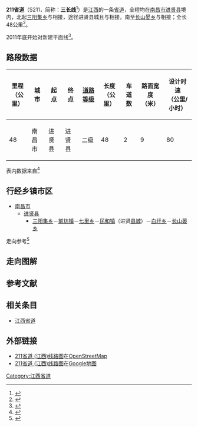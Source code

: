 {{中国省道信息框
|附加头部图片=
|省=江西
|省道编号=211
|起点=[[南昌市|南昌市]][[进贤县|进贤县]][[三阳集乡|三阳集]]
|终点=南昌市进贤县[[长山晏乡|长山晏]]
|最近通车日期=
|规划总长度=48
}}

'''211省道'''（S211，简称：'''三长线'''<ref>{{Cite web |url=http://www.ncgl.gov.cn/ncWayPart/newsContentShow?id=1696 |title=三长线二级公路新建工程竣工通车 |accessdate=2014-04-06 |archive-date=2016-03-05 |archive-url=https://web.archive.org/web/20160305071948/http://www.ncgl.gov.cn/ncWayPart/newsContentShow?id=1696 |dead-url=yes }}</ref>）是[[江西|江西]]的一条[[省道|省道]]，全程均在[[南昌市|南昌市]][[进贤县|进贤县]]境内，北起[[三阳集乡|三阳集乡]]与{{中国省道名|101|P=江西}}相接，途径进贤县城且与{{中国国道名|320}}相接，南至[[长山晏乡|长山晏乡]]与{{中国国道名|316}}相接；全长48[[公里|公里]]<ref>{{Cite web|url=http://111.75.200.5:8008/JXJT/gfzs/GFZSAction.do?method=BSZNInfo&BSZN_ID=863|title=江西省干线公路路线走向表|accessdate=2014-02-19|work=江西省公众出行服务网|publisher=江西省交通运输厅|date=|deadurl=yes|archiveurl=https://web.archive.org/web/20140225094421/http://111.75.200.5:8008/JXJT/gfzs/GFZSAction.do?method=BSZNInfo&BSZN_ID=863|archivedate=2014-02-25}}</ref>。

2011年底开始对新建平面线<ref>{{Cite web |url=http://jiangxi.jxnews.com.cn/system/2011/12/16/011853529.shtml |title=南昌市新建县坎揭线进贤县三长线近期要维修 |accessdate=2014-04-06 |archive-date=2014-04-07 |archive-url=https://web.archive.org/web/20140407092930/http://jiangxi.jxnews.com.cn/system/2011/12/16/011853529.shtml |dead-url=no }}</ref>。

== 路段数据 ==
{| class="wikitable"
|-
! 里程<br>（公里） !! 城市 !! 起点 !! 终点 !! [[中华人民共和国公路等级|道路等级]] !! 长度<br>（公里） !! 车道数 !! 路面宽度<br>（米） !! 设计时速<br>（公里/小时）
|-
| 48 || 南昌市 || 进贤县 || 进贤县 || 二级 || 48 || 2 || 9 || 80
|}
表内数据来自<ref>{{Cite web |url=http://www.zou114.com/gsgl/sd.asp?xl=S211360000 |title=江西三阳集-长山晏:线路编号S211 |accessdate=2013-09-20 |archive-date=2016-03-04 |archive-url=https://web.archive.org/web/20160304135409/http://www.zou114.com/gsgl/sd.asp?xl=S211360000 |dead-url=no }}</ref>
== 行经乡镇市区 ==
* [[南昌市|南昌市]]
** [[进贤县|进贤县]]
*** [[三阳集乡|三阳集乡]]－[[前坊镇|前坊镇]]－[[七里乡_(进贤县)|七里乡]]－[[民和镇|民和镇]]（进贤[[县城|县城]]）－[[白圩乡|白圩乡]]－[[长山晏乡|长山晏乡]]
走向参考<ref> {{cite book |title=江西省军民两用交通地图册 |author=星球地图出版社 |year=2012 |publisher=星球地图出版社 |isbn=978-7-5471-0205-3}}</ref>

== 走向图解 ==
== 参考文献 ==
{{Reflist|colwidth=30em}}
== 相关条目 ==
*[[江西省道|江西省道]]
== 外部链接 ==
*[http://www.openstreetmap.org/browse/relation/3218523 211省道 (江西)线路图]{{Wayback|url=http://www.openstreetmap.org/browse/relation/3218523 |date=20130921055407 }}在[[OpenStreetMap|OpenStreetMap]]
*[https://www.google.com.hk/maps/ms?msa=0&msid=211255922918663196429.0004f65f21a4bc03517dc 211省道 (江西)线路图]{{Wayback|url=https://www.google.com.hk/maps/ms?msa=0&msid=211255922918663196429.0004f65f21a4bc03517dc |date=20140407070541 }}在[[Google地图|Google地图]]

{{江西省道}}

[[Category:江西省道|Category:江西省道]]